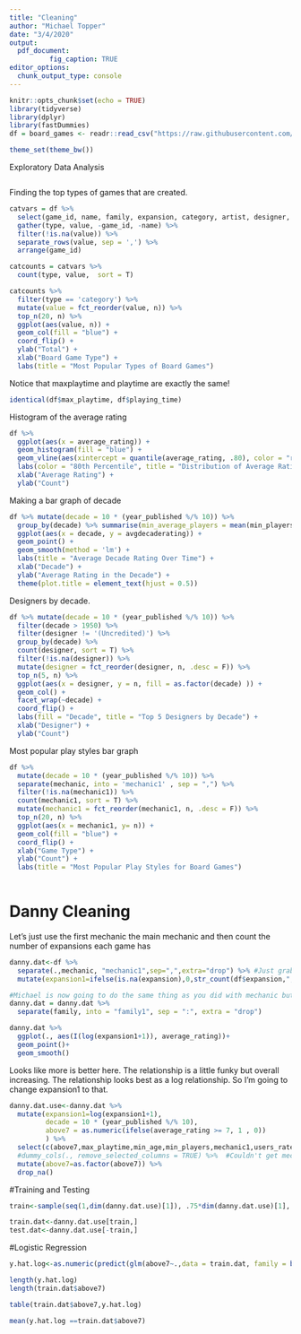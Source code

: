 ```yaml
---
title: "Cleaning"
author: "Michael Topper"
date: "3/4/2020"
output: 
  pdf_document:
          fig_caption: TRUE
editor_options: 
  chunk_output_type: console
---
```


```r
knitr::opts_chunk$set(echo = TRUE)
library(tidyverse)
library(dplyr)
library(fastDummies)
df = board_games <- readr::read_csv("https://raw.githubusercontent.com/rfordatascience/tidytuesday/master/data/2019/2019-03-12/board_games.csv")

theme_set(theme_bw())
```


Exploratory Data Analysis
```r

```

Finding the top types of games that are created. 
```r
catvars = df %>% 
  select(game_id, name, family, expansion, category, artist, designer, average_rating) %>% 
  gather(type, value, -game_id, -name) %>% 
  filter(!is.na(value)) %>% 
  separate_rows(value, sep = ',') %>% 
  arrange(game_id)

catcounts = catvars %>% 
  count(type, value,  sort = T)

catcounts %>% 
  filter(type == 'category') %>% 
  mutate(value = fct_reorder(value, n)) %>% 
  top_n(20, n) %>% 
  ggplot(aes(value, n)) +
  geom_col(fill = "blue") +
  coord_flip() +
  ylab("Total") +
  xlab("Board Game Type") +
  labs(title = "Most Popular Types of Board Games")
```

Notice that maxplaytime and playtime are exactly the same!

```r
identical(df$max_playtime, df$playing_time)
```

Histogram of the average rating
```r
df %>% 
  ggplot(aes(x = average_rating)) +
  geom_histogram(fill = "blue") +
  geom_vline(aes(xintercept = quantile(average_rating, .80), color = "red")) +
  labs(color = "80th Percentile", title = "Distribution of Average Ratings Across Games") +
  xlab("Average Rating") +
  ylab("Count")
```




Making a bar graph of decade 
```r
df %>% mutate(decade = 10 * (year_published %/% 10)) %>% 
  group_by(decade) %>% summarise(min_average_players = mean(min_players), avgdecaderating = mean(average_rating)) %>% 
  ggplot(aes(x = decade, y = avgdecaderating)) + 
  geom_point() + 
  geom_smooth(method = 'lm') +
  labs(title = "Average Decade Rating Over Time") +
  xlab("Decade") +
  ylab("Average Rating in the Decade") +
  theme(plot.title = element_text(hjust = 0.5)) 


```

Designers by decade.
```r
df %>% mutate(decade = 10 * (year_published %/% 10)) %>% 
  filter(decade > 1950) %>% 
  filter(designer != '(Uncredited)') %>% 
  group_by(decade) %>% 
  count(designer, sort = T) %>%  
  filter(!is.na(designer)) %>% 
  mutate(designer = fct_reorder(designer, n, .desc = F)) %>% 
  top_n(5, n) %>% 
  ggplot(aes(x = designer, y = n, fill = as.factor(decade) )) +
  geom_col() +
  facet_wrap(~decade) +
  coord_flip() +
  labs(fill = "Decade", title = "Top 5 Designers by Decade") +
  xlab("Designer") +
  ylab("Count")

```


Most popular play styles bar graph
```r

df %>% 
  mutate(decade = 10 * (year_published %/% 10)) %>% 
  separate(mechanic, into = 'mechanic1' , sep = ",") %>% 
  filter(!is.na(mechanic1)) %>% 
  count(mechanic1, sort = T) %>%
  mutate(mechanic1 = fct_reorder(mechanic1, n, .desc = F)) %>% 
  top_n(20, n) %>% 
  ggplot(aes(x = mechanic1, y= n)) +
  geom_col(fill = "blue") +
  coord_flip() +
  xlab("Game Type") +
  ylab("Count") +
  labs(title = "Most Popular Play Styles for Board Games")
  
```


# Danny Cleaning

Let's just use the first mechanic the main mechanic and then count the number of expansions each game has
```r
danny.dat<-df %>% 
  separate(.,mechanic, "mechanic1",sep=",",extra="drop") %>% #Just grabbing the first mechanic for our purposes 
  mutate(expansion1=ifelse(is.na(expansion),0,str_count(df$expansion,",")))

#Michael is now going to do the same thing as you did with mechanic but do it with family instead
danny.dat = danny.dat %>% 
  separate(family, into = "family1", sep = ":", extra = "drop")

danny.dat %>% 
  ggplot(., aes(I(log(expansion1+1)), average_rating))+
  geom_point()+
  geom_smooth()
```
Looks like more is better here. The relationship is a little funky but overall increasing. The relationship looks best as a log relationship. So I'm going to change expansion1 to that.

```r
danny.dat.use<-danny.dat %>% 
  mutate(expansion1=log(expansion1+1),
         decade = 10 * (year_published %/% 10),
         above7 = as.numeric(ifelse(average_rating >= 7, 1 , 0))
         ) %>% 
  select(c(above7,max_playtime,min_age,min_players,mechanic1,users_rated,expansion1,decade)) %>% 
  #dummy_cols(., remove_selected_columns = TRUE) %>%  #Couldn't get mechanic1 to register so have to do a trick
  mutate(above7=as.factor(above7)) %>% 
  drop_na()

```

#Training and Testing

```r
train<-sample(seq(1,dim(danny.dat.use)[1]), .75*dim(danny.dat.use)[1], replace = FALSE)

train.dat<-danny.dat.use[train,]
test.dat<-danny.dat.use[-train,]

```

#Logistic Regression
```r
y.hat.log<-as.numeric(predict(glm(above7~.,data = train.dat, family = binomial(link="logit")), type="response")>.5)

length(y.hat.log)
length(train.dat$above7)

table(train.dat$above7,y.hat.log)

mean(y.hat.log ==train.dat$above7)

```

